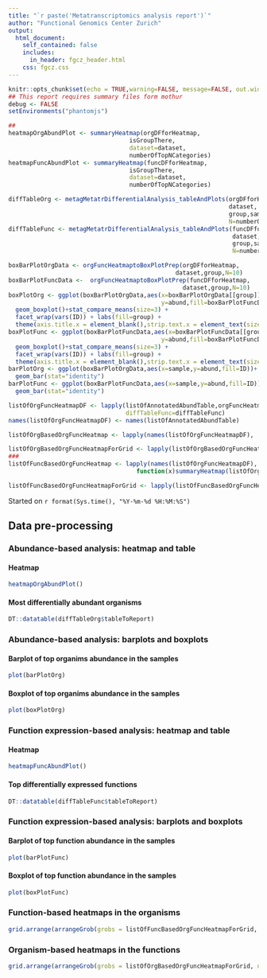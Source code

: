 ```yaml
---
title: "`r paste('Metatranscriptomics analysis report')`"
author: "Functional Genomics Center Zurich"
output: 
  html_document:
    self_contained: false
    includes:
      in_header: fgcz_header.html
    css: fgcz.css
---
```

  
```r
knitr::opts_chunk$set(echo = TRUE,warning=FALSE, message=FALSE, out.width = "49%")
## This report requires summary files form mothur
debug <- FALSE
setEnvironments("phantomjs")
```

```r
## 
heatmapOrgAbundPlot <- summaryHeatmap(orgDFforHeatmap, 
                                  isGroupThere, 
                                  dataset=dataset, 
                                  numberOfTopNCategories)
heatmapFuncAbundPlot <- summaryHeatmap(funcDFforHeatmap, 
                                  isGroupThere, 
                                  dataset=dataset, 
                                  numberOfTopNCategories)
```

```r
diffTableOrg <- metagMetatrDifferentialAnalysis_tableAndPlots(orgDFforHeatmap,
                                                              dataset,
                                                              group,sampleGroup,refGroup,
                                                              N=numberOfTopNCategories)
diffTableFunc <- metagMetatrDifferentialAnalysis_tableAndPlots(funcDFforHeatmap,
                                                               dataset,
                                                               group,sampleGroup,refGroup,
                                                               N=numberOfTopNCategories)

```

```r
boxBarPlotOrgData <- orgFuncHeatmaptoBoxPlotPrep(orgDFforHeatmap,
                                               dataset,group,N=10)
boxBarPlotFuncData <-  orgFuncHeatmaptoBoxPlotPrep(funcDFforHeatmap,
                                                 dataset,group,N=10)
boxPlotOrg <- ggplot(boxBarPlotOrgData,aes(x=boxBarPlotOrgData[[group]],
                                           y=abund,fill=boxBarPlotFuncData[[group]]))+
  geom_boxplot()+stat_compare_means(size=3) +
  facet_wrap(vars(ID)) + labs(fill=group) + 
  theme(axis.title.x = element_blank(),strip.text.x = element_text(size = 3))
boxPlotFunc <- ggplot(boxBarPlotFuncData,aes(x=boxBarPlotFuncData[[group]],
                                           y=abund,fill=boxBarPlotFuncData[[group]]))+
  geom_boxplot()+stat_compare_means(size=3) +
  facet_wrap(vars(ID)) + labs(fill=group) + 
  theme(axis.title.x = element_blank(),strip.text.x = element_text(size = 3))
barPlotOrg <- ggplot(boxBarPlotOrgData,aes(x=sample,y=abund,fill=ID))+
  geom_bar(stat="identity")   
barPlotFunc <- ggplot(boxBarPlotFuncData,aes(x=sample,y=abund,fill=ID))+
  geom_bar(stat="identity")   
```

```r
listOfOrgFuncHeatmapDF <- lapply(listOfAnnotatedAbundTable,orgFuncHeatmapPrep,
                                 diffTableFunc=diffTableFunc)
names(listOfOrgFuncHeatmapDF) <- names(listOfAnnotatedAbundTable)

listOfOrgBasedOrgFuncHeatmap <- lapply(names(listOfOrgFuncHeatmapDF),                                    function(x)summaryHeatmap(data.frame(t(listOfOrgFuncHeatmapDF[[x]])),                                                              FALSE,numberOfTopNCategories=5, plotTitle=x))

listOfOrgBasedOrgFuncHeatmapForGrid <- lapply(listOfOrgBasedOrgFuncHeatmap[c(1,4)], function(x)x()[[4]])
###
listOfFuncBasedOrgFuncHeatmap <- lapply(names(listOfOrgFuncHeatmapDF),
                                    function(x)summaryHeatmap(listOfOrgFuncHeatmapDF[[x]],                                                              FALSE,numberOfTopNCategories=5, plotTitle=x))

listOfFuncBasedOrgFuncHeatmapForGrid <- lapply(listOfFuncBasedOrgFuncHeatmap[c(1,4)], function(x)x()[[4]])
```

Started on `r format(Sys.time(), "%Y-%m-%d %H:%M:%S")`

## Data pre-processing {.tabset}

### Abundance-based analysis: heatmap and table
#### Heatmap
```r
heatmapOrgAbundPlot()
```

#### Most differentially abundant organisms
```r
DT::datatable(diffTableOrg$tableToReport)
```

### Abundance-based analysis: barplots and boxplots
#### Barplot of top organims abundance in the samples 
```r
plot(barPlotOrg)
```

#### Boxplot of top organims abundance in the samples 
```r
plot(boxPlotOrg)
```



### Function expression-based  analysis: heatmap and table
#### Heatmap
```r
heatmapFuncAbundPlot()
```

#### Top differentially expressed functions
```r
DT::datatable(diffTableFunc$tableToReport)
```

### Function expression-based  analysis: barplots and boxplots
#### Barplot of top function abundance in the samples 
```r
plot(barPlotFunc)
```

#### Boxplot of top function abundance in the samples 
```r
plot(boxPlotFunc)
```

### Function-based heatmaps in the organisms
```r
grid.arrange(arrangeGrob(grobs = listOfFuncBasedOrgFuncHeatmapForGrid, ncol=2))
```

### Organism-based heatmaps in the functions
```r
grid.arrange(arrangeGrob(grobs = listOfOrgBasedOrgFuncHeatmapForGrid, ncol=2))
```
